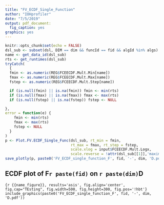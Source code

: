 ---
title: "FV_ECDF_Single_Function"
author: "IOHprofiler"
date: "7/5/2019"
output: pdf_document:
  fig_caption: yes
graphics: yes
---

```{r, include=FALSE}
knitr::opts_chunk$set(echo = FALSE)
dsl_sub <- subset(dsl, DIM == dim && funcId == fid && algId %in% algs)
name <- get_data_id(dsl_sub)
rts <- get_runtimes(dsl_sub)
tryCatch(
  {
  fmin <- as.numeric(REG$FCEECDF.Mult.Min[name])
  fmax <- as.numeric(REG$FCEECDF.Mult.Max[name])
  fstep <- as.numeric(REG$FCEECDF.Mult.Step[name])

  if (is.null(fmin) || is.na(fmin)) fmin <- min(rts)
  if (is.null(fmax) || is.na(fmax)) fmax <- max(rts)
  if (is.null(fstep) || is.na(fstep)) fstep <- NULL

},
error = function(e) {
    fmin <- min(rts)
    fmax <- max(rts)
    fstep <- NULL
  }
)
p <- Plot.FV.ECDF_Single_Func(dsl_sub, rt_min = fmin,
                              rt_max = fmax, rt_step = fstep,
                              scale.xlog = input$FCEECDF.Mult.Logx,
                              scale.reverse = !attr(dsl_sub[[1]],'maximization'))
save_plotly(p, paste0('FV_ECDF_single_function_F', fid, '-', dim, 'D.pdf'), 'pdf', width = 1000, height = 500)
```
## ECDF plot of F`r paste(fid)` on `r paste(dim)`D

```{r {{name_figure}}, results='asis', fig.align='center', fig.cap="TEsting", fig.width=500, fig.height=300, fig.pos='!hbt'}
include_graphics(paste0('FV_ECDF_single_function_F', fid, '-', dim, 'D.pdf'))
```

